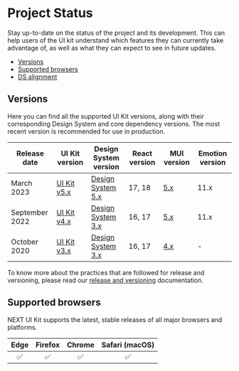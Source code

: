 

<Meta title="Overview/Project Status" />

# Project Status

Stay up-to-date on the status of the project and its development. This can help users of the UI kit understand which features they can currently take advantage of, as well as what they can expect to see in future updates.

- [Versions](#versions)
- [Supported browsers](#supported-browsers)
- [DS alignment](#ds-alignment)

## Versions <a id="versions" />

Here you can find all the supported UI Kit versions, along with their corresponding Design System and core dependency versions.
The most recent version is recommended for use in production.

| Release date   | UI Kit version                                              | Design System version                                                                                     | React version | MUI version                | Emotion version |
| -------------- | ----------------------------------------------------------- | --------------------------------------------------------------------------------------------------------- | ------------- | -------------------------- | --------------- |
| March 2023     | [UI Kit v5.x](https://lumada-design.github.io/uikit/master) | [Design System 5.x](https://designsystem.hitachivantara.com/)                                             | 17, 18        | [5.x](https://mui.com/)    | 11.x            |
| September 2022 | [UI Kit v4.x](https://lumada-design.github.io/uikit/v4.x)   | [Design System 3.x](https://hitachivantara.sharepoint.com/sites/DesignSystem/Pattern%20Library/Home.aspx) | 16, 17        | [5.x](https://mui.com/)    | 11.x            |
| October 2020   | [UI Kit v3.x](https://lumada-design.github.io/uikit/v3.x)   | [Design System 3.x](https://hitachivantara.sharepoint.com/sites/DesignSystem/Pattern%20Library/Home.aspx) | 16, 17        | [4.x](https://v4.mui.com/) | -               |

To know more about the practices that are followed for release and versioning, please read our [release and versioning](./?path=/docs/overview-community-releases--docs) documentation.

## Supported browsers <a id="supported-browsers" />

NEXT UI Kit supports the latest, stable releases of all major browsers and platforms.

| Edge | Firefox | Chrome | Safari (macOS) |
| :--: | :-----: | :----: | :------------: |
|  ✅  |   ✅    |   ✅   |       ✅       |
